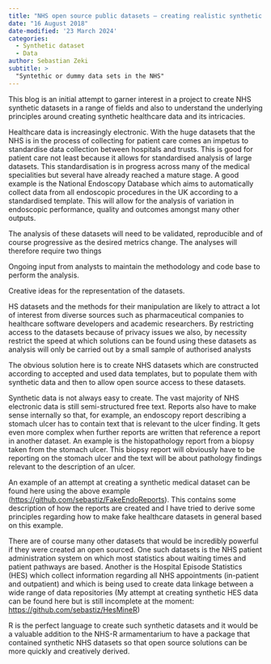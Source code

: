 ```yaml
---
title: "NHS open source public datasets – creating realistic synthetic datasets"
date: "16 August 2018"
date-modified: '23 March 2024'
categories:
  - Synthetic dataset
  - Data
author: Sebastian Zeki
subtitle: >
  "Syntethic or dummy data sets in the NHS"
---
```


This blog is an initial attempt to garner interest in a project to create NHS synthetic datasets in a range of fields and also to understand the underlying principles around creating synthetic healthcare data and its intricacies.

Healthcare data is increasingly electronic. With the huge datasets that the NHS is in the process of collecting for patient care comes an impetus to standardise data collection between hospitals and trusts. This is good for patient care not least because it allows for standardised analysis of large datasets. This standardisation is in progress across many of the medical specialities but several have already reached a mature stage. A good example is the National Endoscopy Database which aims to automatically collect data from all endoscopic procedures in the UK according to a standardised template. This will allow for the analysis of variation in endoscopic performance, quality and outcomes amongst many other outputs.

The analysis of these datasets will need to be validated, reproducible and of course progressive as the desired metrics change. The analyses will therefore require two things

Ongoing input from analysts to maintain the methodology and code base to perform the analysis.

Creative ideas for the representation of the datasets.

HS datasets and the methods for their manipulation are likely to attract a lot of interest from diverse sources such as pharmaceutical companies to healthcare software developers and academic researchers. By restricting access to the datasets because of privacy issues we also, by necessity restrict the speed at which solutions can be found using these datasets as analysis will only be carried out by a small sample of authorised analysts

The obvious solution here is to create NHS datasets which are constructed according to accepted and used data templates, but to populate them with synthetic data and then to allow open source access to these datasets.

Synthetic data is not always easy to create. The vast majority of NHS electronic data is still semi-structured free text. Reports also have to make sense internally so that, for example, an endoscopy report describing a stomach ulcer has to contain text that is relevant to the ulcer finding. It gets even more complex when further reports are written that reference a report in another dataset. An example is the histopathology report from a biopsy taken from the stomach ulcer. This biopsy report will obviously have to be reporting on the stomach ulcer and the text will be about pathology findings relevant to the description of an ulcer.

An example of an attempt at creating a synthetic medical dataset can be found here using the above example ([https://github.com/sebastiz/FakeEndoReports](https://github.com/sebastiz/FakeEndoReports)). This contains some description of how the reports are created and I have tried to derive some principles regarding how to make fake healthcare datasets in general based on this example.

There are of course many other datasets that would be incredibly powerful if they were created an open sourced. One such datasets is the NHS patient administration system on which most statistics about waiting times and patient pathways are based. Another is the Hospital Episode Statistics (HES) which collect information regarding all NHS appointments (in-patient and outpatient) and which is being used to create data linkage between a wide range of data repositories (My attempt at creating synthetic HES data can be found here but is still incomplete at the moment: [https://github.com/sebastiz/HesMineR](https://github.com/sebastiz/HesMineR))

R is the perfect language to create such synthetic datasets and it would be a valuable addition to the NHS-R armamentarium to have a package that contained synthetic NHS datasets so that open source solutions can be more quickly and creatively derived.
